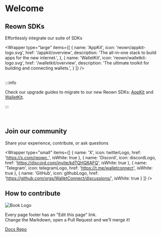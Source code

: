 <h1 title="title">Welcome</h1>


<Banner />

<div className="home__divider" />

## Reown SDKs

Effortlessly integrate our suite of SDKs

<Wrapper
  type="large"
  items={[
    {
      name: 'AppKit',
      icon: 'reown/appkit-logo.svg',
      href: '/appkit/overview',
      description: 'The all-in-one stack to build apps for the new internet.',
    },
    {
      name: 'WalletKit',
      icon: 'reown/walletkit-logo.svg',
      href: '/walletkit/overview',
      description: 'The ultimate toolkit for building and connecting wallets.',
    }
  ]}
/>

<br />
:::info

Check our upgrade guides to migrate to our new Reown SDKs: [AppKit](./appkit/upgrade/from-w3m-to-reown) and [WalletKit](./walletkit/upgrade/from-web3wallet-to-reown).

:::

<br />

## Join our community

Share your experience, contribute, or ask questions

<Wrapper 
  type="small" 
  items={[
    { name: 'X', icon: twitterLogo, href: 'https://x.com/reown_', isWhite: true },
    { name: 'Discord', icon: discordLogo, href: 'https://discord.com/invite/kdTQHQ6AFQ', isWhite: true },
    { name: 'Telegram', icon: telegramLogo, href: 'https://t.me/walletconnect', isWhite: true },
    { name: 'GitHub', icon: githubLogo, href: 'https://github.com/orgs/WalletConnect/discussions/', isWhite: true }
  ]}
/>


<div className="home__divider" />

## How to contribute

<div className="cloud__wrapper" style={{ padding: '1.67rem' }}>
  <div>
    <img src='../static/assets/home/bookLogo.png' alt='Book Logo' />
    <p>
    Every page footer has an "Edit this page" link.
    <br /> Change the Markdown, open a Pull Request and we’ll merge it!
    </p>
  </div>
  <a href="https://github.com/reown-com/reown-docs/" target="_blank" rel="noopener noreferrer">
    Docs Repo
  </a>
</div>
